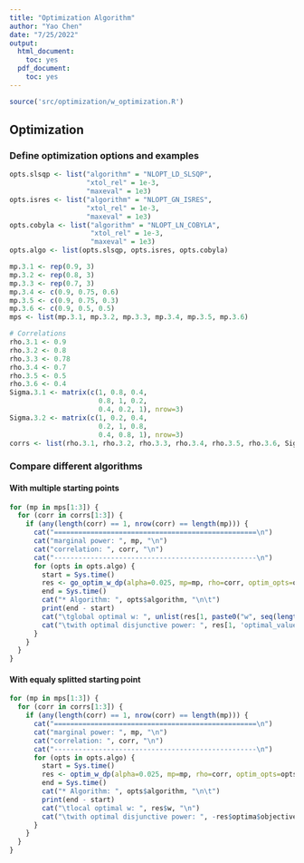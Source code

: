 ```yaml
---
title: "Optimization Algorithm"
author: "Yao Chen"
date: "7/25/2022"
output:
  html_document:
    toc: yes
  pdf_document:
    toc: yes
---
```



```r
source('src/optimization/w_optimization.R')
```


## Optimization

### Define optimization options and examples

```r
opts.slsqp <- list("algorithm" = "NLOPT_LD_SLSQP",
                   "xtol_rel" = 1e-3,
                   "maxeval" = 1e3)
opts.isres <- list("algorithm" = "NLOPT_GN_ISRES",
                   "xtol_rel" = 1e-3,
                   "maxeval" = 1e3)
opts.cobyla <- list("algorithm" = "NLOPT_LN_COBYLA",
                    "xtol_rel" = 1e-3,
                    "maxeval" = 1e3)
opts.algo <- list(opts.slsqp, opts.isres, opts.cobyla)
```

```r
mp.3.1 <- rep(0.9, 3)
mp.3.2 <- rep(0.8, 3)
mp.3.3 <- rep(0.7, 3)
mp.3.4 <- c(0.9, 0.75, 0.6)
mp.3.5 <- c(0.9, 0.75, 0.3)
mp.3.6 <- c(0.9, 0.5, 0.5)
mps <- list(mp.3.1, mp.3.2, mp.3.3, mp.3.4, mp.3.5, mp.3.6)

# Correlations
rho.3.1 <- 0.9
rho.3.2 <- 0.8
rho.3.3 <- 0.78
rho.3.4 <- 0.7
rho.3.5 <- 0.5
rho.3.6 <- 0.4
Sigma.3.1 <- matrix(c(1, 0.8, 0.4,
                      0.8, 1, 0.2,
                      0.4, 0.2, 1), nrow=3)
Sigma.3.2 <- matrix(c(1, 0.2, 0.4,
                      0.2, 1, 0.8,
                      0.4, 0.8, 1), nrow=3)
corrs <- list(rho.3.1, rho.3.2, rho.3.3, rho.3.4, rho.3.5, rho.3.6, Sigma.3.1, Sigma.3.2)
```


### Compare different algorithms

#### With multiple starting points

```r
for (mp in mps[1:3]) {
  for (corr in corrs[1:3]) {
    if (any(length(corr) == 1, nrow(corr) == length(mp))) {
      cat("==================================================\n")
      cat("marginal power: ", mp, "\n")
      cat("correlation: ", corr, "\n")
      cat("--------------------------------------------------\n")
      for (opts in opts.algo) {
        start = Sys.time()
        res <- go_optim_w_dp(alpha=0.025, mp=mp, rho=corr, optim_opts=opts)
        end = Sys.time()
        cat("* Algorithm: ", opts$algorithm, "\n\t")
        print(end - start)
        cat("\tglobal optimal w: ", unlist(res[1, paste0("w", seq(length(mp)))]), "\n")
        cat("\twith optimal disjunctive power: ", res[1, 'optimal_value'], "\n\n")
      }
    }
  }
}
```

#### With equaly splitted starting point

```r
for (mp in mps[1:3]) {
  for (corr in corrs[1:3]) {
    if (any(length(corr) == 1, nrow(corr) == length(mp))) {
      cat("==================================================\n")
      cat("marginal power: ", mp, "\n")
      cat("correlation: ", corr, "\n")
      cat("--------------------------------------------------\n")
      for (opts in opts.algo) {
        start = Sys.time()
        res <- optim_w_dp(alpha=0.025, mp=mp, rho=corr, optim_opts=opts)
        end = Sys.time()
        cat("* Algorithm: ", opts$algorithm, "\n\t")
        print(end - start)
        cat("\tlocal optimal w: ", res$w, "\n")
        cat("\twith optimal disjunctive power: ", -res$optima$objective, "\n\n")
      }
    }
  }
}
```